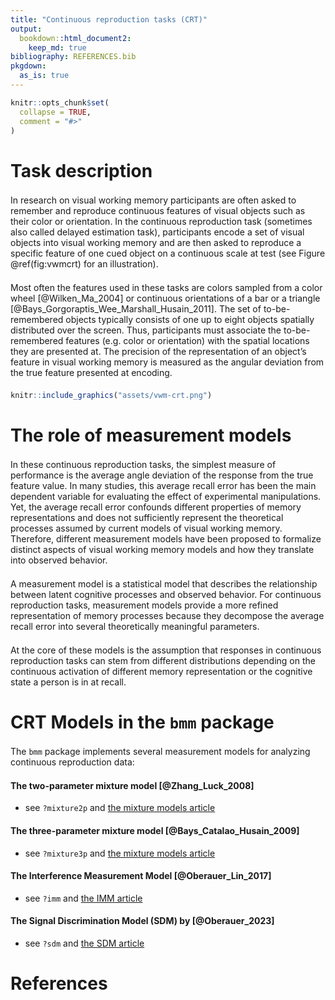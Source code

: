 ```yaml
---
title: "Continuous reproduction tasks (CRT)"
output: 
  bookdown::html_document2:
    keep_md: true
bibliography: REFERENCES.bib
pkgdown:
  as_is: true
---
```


```{=html}
<style type="text/css">
  div.main-container {
    max-width: 800px !important;
  }
  
  p {
    margin-top: 1.5em ;
    margin-bottom: 1.5em ;
  }
</style>
```
```r
knitr::opts_chunk$set(
  collapse = TRUE,
  comment = "#>"
)
```

# Task description

In research on visual working memory participants are often asked to remember and reproduce continuous features of visual objects such as their color or orientation. In the continuous reproduction task (sometimes also called delayed estimation task), participants encode a set of visual objects into visual working memory and are then asked to reproduce a specific feature of one cued object on a continuous scale at test (see Figure \@ref(fig:vwmcrt) for an illustration). 

Most often the features used in these tasks are colors sampled from a color wheel [@Wilken_Ma_2004] or continuous orientations of a bar or a triangle [@Bays_Gorgoraptis_Wee_Marshall_Husain_2011]. The set of to-be-remembered objects typically consists of one up to eight objects spatially distributed over the screen. Thus, participants must associate the to-be-remembered features (e.g. color or orientation) with the spatial locations they are presented at. The precision of the representation of an object’s feature in visual working memory is measured as the angular deviation from the true feature presented at encoding.

```r
knitr::include_graphics("assets/vwm-crt.png")
```

# The role of measurement models

In these continuous reproduction tasks, the simplest measure of performance is the average angle deviation of the response from the true feature value. In many studies, this average recall error has been the main dependent variable for evaluating the effect of experimental manipulations. Yet, the average recall error confounds different properties of memory representations and does not sufficiently represent the theoretical processes assumed by current models of visual working memory. Therefore, different measurement models have been proposed to formalize distinct aspects of visual working memory models and how they translate into observed behavior.

A measurement model is a statistical model that describes the relationship between latent cognitive processes and observed behavior. For continuous reproduction tasks, measurement models provide a more refined representation of memory processes because they decompose the average recall error into several theoretically meaningful parameters.

At the core of these models is the assumption that responses in continuous reproduction tasks can stem from different distributions depending on the continuous activation of different memory representation or the cognitive state a person is in at recall.

# CRT Models in the `bmm` package

The `bmm` package implements several measurement models for analyzing continuous reproduction data:

#### The two-parameter mixture model [@Zhang_Luck_2008] {.unnumbered}

  - see `?mixture2p` and [the mixture models article](https://venpopov.github.io/bmm/articles/bmm_mixture_models.html)

#### The three-parameter mixture model [@Bays_Catalao_Husain_2009] {.unnumbered}

  - see `?mixture3p` and [the mixture models article](https://venpopov.github.io/bmm/articles/bmm_mixture_models.html)
 
#### The Interference Measurement Model [@Oberauer_Lin_2017]  {.unnumbered}

  - see `?imm` and [the IMM article](https://venpopov.github.io/bmm/articles/bmm_imm.html)
 
#### The Signal Discrimination Model (SDM) by [@Oberauer_2023]  {.unnumbered}

  - see `?sdm` and [the SDM article](https://venpopov.github.io/bmm/articles/bmm_sdm_simple.html)
    
    
# References

